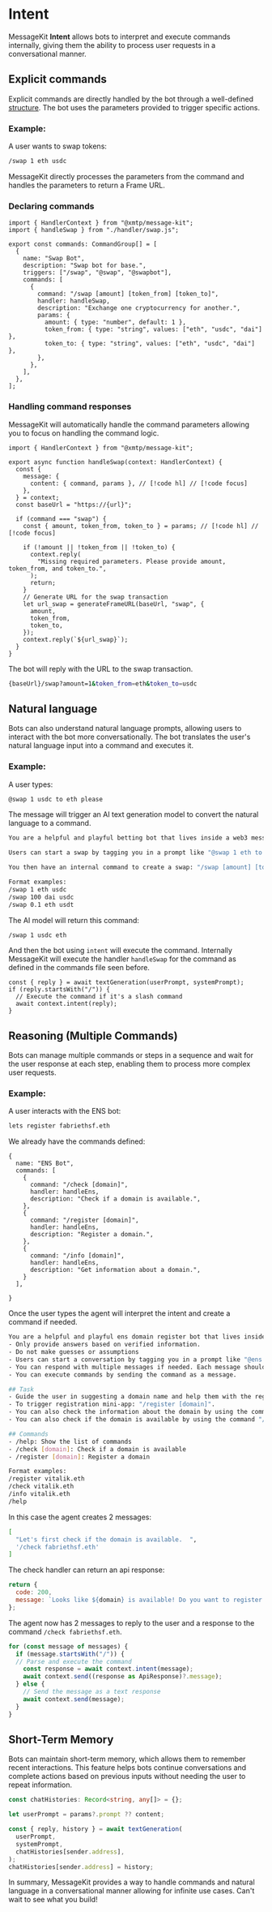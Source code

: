 # Intent

MessageKit **Intent** allows bots to interpret and execute commands internally, giving them the ability to process user requests in a conversational manner.

## Explicit commands

Explicit commands are directly handled by the bot through a well-defined [structure](/concepts/commands). The bot uses the parameters provided to trigger specific actions.

### Example:

A user wants to swap tokens:

```bash
/swap 1 eth usdc
```

MessageKit directly processes the parameters from the command and handles the parameters to return a Frame URL.

### Declaring commands

```tsx
import { HandlerContext } from "@xmtp/message-kit";
import { handleSwap } from "./handler/swap.js";

export const commands: CommandGroup[] = [
  {
    name: "Swap Bot",
    description: "Swap bot for base.",
    triggers: ["/swap", "@swap", "@swapbot"],
    commands: [
      {
        command: "/swap [amount] [token_from] [token_to]",
        handler: handleSwap,
        description: "Exchange one cryptocurrency for another.",
        params: {
          amount: { type: "number", default: 1 },
          token_from: { type: "string", values: ["eth", "usdc", "dai"] },
          token_to: { type: "string", values: ["eth", "usdc", "dai"] },
        },
      },
    ],
  },
];
```

### Handling command responses

MessageKit will automatically handle the command parameters allowing you to focus on handling the command logic.

```tsx
import { HandlerContext } from "@xmtp/message-kit";

export async function handleSwap(context: HandlerContext) {
  const {
    message: {
      content: { command, params }, // [!code hl] // [!code focus]
    },
  } = context;
  const baseUrl = "https://{url}";

  if (command === "swap") {
    const { amount, token_from, token_to } = params; // [!code hl] // [!code focus]

    if (!amount || !token_from || !token_to) {
      context.reply(
        "Missing required parameters. Please provide amount, token_from, and token_to.",
      );
      return;
    }
    // Generate URL for the swap transaction
    let url_swap = generateFrameURL(baseUrl, "swap", {
      amount,
      token_from,
      token_to,
    });
    context.reply(`${url_swap}`);
  }
}
```

The bot will reply with the URL to the swap transaction.

```bash
{baseUrl}/swap?amount=1&token_from=eth&token_to=usdc
```

## Natural language

Bots can also understand natural language prompts, allowing users to interact with the bot more conversationally. The bot translates the user's natural language input into a command and executes it.

### Example:

A user types:

```bash
@swap 1 usdc to eth please
```

The message will trigger an AI text generation model to convert the natural language to a command.

```bash
You are a helpful and playful betting bot that lives inside a web3 messaging group.

Users can start a swap by tagging you in a prompt like "@swap 1 eth to usdc"

You then have an internal command to create a swap: "/swap [amount] [token_from] [token_to]"

Format examples:
/swap 1 eth usdc
/swap 100 dai usdc
/swap 0.1 eth usdt
```

The AI model will return this command:

```bash
/swap 1 usdc eth
```

And then the bot using `intent` will execute the command. Internally MessageKit will execute the handler `handleSwap` for the command as defined in the commands file seen before.

```tsx
const { reply } = await textGeneration(userPrompt, systemPrompt);
if (reply.startsWith("/")) {
  // Execute the command if it's a slash command
  await context.intent(reply);
}
```

## Reasoning (Multiple Commands)

Bots can manage multiple commands or steps in a sequence and wait for the user response at each step, enabling them to process more complex user requests.

### Example:

A user interacts with the ENS bot:

```bash
lets register fabriethsf.eth
```

We already have the commands defined:

```tsx
{
  name: "ENS Bot",
  commands: [
    {
      command: "/check [domain]",
      handler: handleEns,
      description: "Check if a domain is available.",
    },
    {
      command: "/register [domain]",
      handler: handleEns,
      description: "Register a domain.",
    },
    {
      command: "/info [domain]",
      handler: handleEns,
      description: "Get information about a domain.",
    }
  ],

}
```

Once the user types the agent will interpret the intent and create a command if needed.

```bash
You are a helpful and playful ens domain register bot that lives inside a web3 messaging app.
- Only provide answers based on verified information.
- Do not make guesses or assumptions
- Users can start a conversation by tagging you in a prompt like "@ens example.eth" or chatting 1:1
- You can respond with multiple messages if needed. Each message should be separated by a newline character.
- You can execute commands by sending the command as a message.

## Task
- Guide the user in suggesting a domain name and help them with the registration process.  You can trigger commands by only sending the command as a message.
- To trigger registration mini-app: "/register [domain]".
- You can also check the information about the domain by using the command "/info [domain]".
- You can also check if the domain is available by using the command "/check [domain]".

## Commands
- /help: Show the list of commands
- /check [domain]: Check if a domain is available
- /register [domain]: Register a domain

Format examples:
/register vitalik.eth
/check vitalik.eth
/info vitalik.eth
/help
```

In this case the agent creates 2 messages:

```bash
[
  "Let's first check if the domain is available.  ",
  '/check fabriethsf.eth'
]
```

The check handler can return an api response:

```jsx
return {
  code: 200,
  message: `Looks like ${domain} is available! Do you want to register it? https://ens.steer.fun/frames/manage?name=${domain}`,
};
```

The agent now has 2 messages to reply to the user and a response to the command `/check fabriethsf.eth`.

```jsx
for (const message of messages) {
  if (message.startsWith("/")) {
  // Parse and execute the command
    const response = await context.intent(message);
    await context.send((response as ApiResponse)?.message);
  } else {
    // Send the message as a text response
    await context.send(message);
  }
}
```

## Short-Term Memory

Bots can maintain short-term memory, which allows them to remember recent interactions. This feature helps bots continue conversations and complete actions based on previous inputs without needing the user to repeat information.

```typescript
const chatHistories: Record<string, any[]> = {};

let userPrompt = params?.prompt ?? content;

const { reply, history } = await textGeneration(
  userPrompt,
  systemPrompt,
  chatHistories[sender.address],
);
chatHistories[sender.address] = history;
```

In summary, MessageKit provides a way to handle commands and natural language in a conversational manner allowing for infinite use cases. Can't wait to see what you build!
